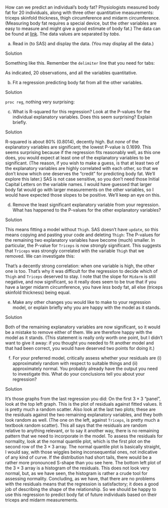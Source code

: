 

 How can we predict an individual's body fat? Physiologists
measured body fat for 20 individuals, along with three other
quantitative measurements: triceps skinfold thickness, thigh
circumference and midarm circumference. (Measuring body fat requires a
special device, but the other variables are easy to measure and might
give a good estimate of body fat.) The data can be found at
[link](http://www.utsc.utoronto.ca/~butler/c32/bodyfat2.txt). The data
values are separated by *tabs*.



(a) Read in (to SAS) and display the data. (You may display all
the data.)


Solution


Something like this. Remember the `delimiter` line that
you need for tabs:
\begin{Datastep}
filename myurl url 'http://www.utsc.utoronto.ca/~butler/c32/bodyfat2.txt';
proc import
datafile=myurl
out=bodyfat
dbms=dlm
replace;
getnames=yes;
delimiter='09'x;
\end{Datastep}
\begin{Sascode}[store=qonut]
proc print;        
\end{Sascode}
\Listing[store=qonut, fontsize=footnotesize]{qonutt}
As indicated, 20 observations, and all the variables
quantitative. 



(b) Fit a regression predicting body fat from all the other
variables. 


Solution


`proc reg`, nothing very surprising:
\begin{Sascode}[store=kufez]
proc reg;
model Bodyfat=Triceps Thigh Midarm;
\end{Sascode}
\Listing[store=kufez, fontsize=footnotesize]{kufezz}



(c) What is R-squared for this regression? Look at the P-values
for the individual explanatory variables. Does this seem surprising?
Explain briefly.


Solution


R-squared is about 80\% (0.8014), decently high. But *none*
of the explanatory variables are significant; the lowest P-value
is 0.1699. This seems surprising because if the regression fits
reasonably well, as this one does, you would expect at least one
of the explanatory variables to be significant. (The reason, if
you wish to make a guess, is that at least two of the explanatory
variables are highly correlated with each other, so that we
don't know which one deserves the "credit" for predicting body
fat. We'll explore this later.)
SAS is not case sensitive, so you don't need those Initial
Capital Letters on the variable names.
I would have guessed that larger body fat would go with larger
measurements on the other variables, so I would have expected
those slopes to be positive. We'll keep an eye on this.



(d) Remove the least significant explanatory variable from your
regression. What has happened to the P-values for the other
explanatory variables? 


Solution


This means fitting a model without `Thigh`. SAS doesn't
have `update`, so this means copying and pasting your
code and deleting `Thigh`:
\begin{Sascode}[store=gufow]
proc reg;
model Bodyfat=Triceps Midarm;
\end{Sascode}
\Listing[store=gufow, fontsize=footnotesize]{gufoww}
The P-values for the remaining two explanatory variables have
become (much) smaller. In particular, the P-value for
`Triceps` is now *strongly* significant.
This suggests that `Triceps` was strongly correlated with
the variable `Thigh` that we removed. We can investigate this:
\begin{Sascode}[store=guyuy]
proc sgplot;
scatter x=Thigh y=Triceps;
\end{Sascode}
\Graphic[store=guyuy, scale=0.7]{guyuyuy}
That's a decently strong correlation: when one variable is high,
the other one is too. That's why it was difficult for the
regression to decide which of `Thigh` and
`Triceps` deserved to stay.
I note that the slope for
`Midarm` is still negative, and now significant, so it
really does seem to be true that if you have a larger midarm
circumference, you have *less* body fat, all else (triceps
skinfold thickness) being equal.



(e) Make any other changes you would like to make to your
regression model, or explain briefly why you are happy with the
model as it stands. 


Solution


Both of the remaining explanatory variables are now significant,
so it would be a mistake to remove either of them. We are
therefore happy with the model as it stands.
(This statement is really only worth one point, but I didn't
want to give it away: if you thought you needed to fit another
model and that had been correct, you would have deserved two
points for doing it.)



(f) For your preferred model, critically assess whether your
residuals are (i) approximately random with respect to suitable
things and (ii) approximately normal. You probably already have the
output you need to investigate this. What do your conclusions tell
you about your regression?


Solution


It's those graphs from the last regression you did:
\Graphic[store=gufow, scale=0.7]{gufowx}
On the first $3 \times 3$ "panel", look at the top left
graph. This is the plot of residuals against fitted values. It
is pretty much a random scatter. Also look at the last two
plots; these are the residuals against the two remaining
explanatory variables, and they both look random as well. (The
one on the left, against `Triceps`, is pretty much a
textbook random scatter).
This all says that the residuals are random relative to anything
relevant, or to say it another way, there is no remaining
pattern that we need to incorporate in the model. To assess the
residuals for normality, look at the normal quantile plot, which
is the first plot on the second row of the $3\times 3$
array.\endnote{I mistyped this as "arrau", and was reminded
that there was a famous Chilean pianist called Claudio
Arrau. Here he is playing Beethoven's "Waldstein" sonata:
[link](https://www.youtube.com/watch?v=dL0JLNt_3EE). The people
behind him are part of the audience, rather than, as is
usually the case, the orchestra. I'm guessing that those are
cheaper seats, because the lid of a grand piano always opens
up so that the best sound comes if the pianist is (from your
point of view as an audience member) on the left of the piano.} 
The normal quantile plot is basically straight, I would say,
with those wiggles being inconsequential ones, not indicative of
any kind of curve. If the distribution had short tails, there
would be a rather more pronounced S-shape than you see here.
The bottom left plot of the $3 \times 3$ array is a histogram of
the residuals. This does not look very normal, but, as we have
seen, the histogram is rather a crude tool for assessing
normality. 
Concluding, as we have, that there are no problems with the
residuals means that the regression is satisfactory; it does a
good job of describing the shape of the relationship. So we
should be happy to use this regression to predict body fat of
future individuals based on their triceps and midarm
measurements. 



